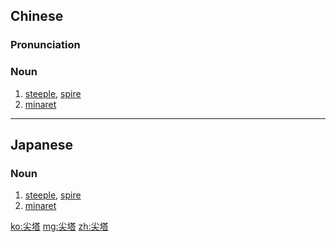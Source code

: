 ==Chinese==
{{zh-forms}}

===Pronunciation===
{{zh-pron
|m=jiāntǎ
|c=zim1 taap3
|cat=n
}}

===Noun===
{{zh-noun}}

# [[steeple]], [[spire]] {{gloss|tapering architectural structure}}
# [[minaret]]

----

==Japanese==
{{ja-kanjitab|せん|とう|yomi=on}}

===Noun===
{{ja-noun|せんとう}}

# [[steeple]], [[spire]] {{gloss|tapering architectural structure}}
# [[minaret]]

[[ko:尖塔]]
[[mg:尖塔]]
[[zh:尖塔]]